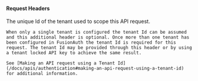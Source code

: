 
#### Request Headers

<APIBlock>
  <APIField name="X-FusionAuth-TenantId" type="String" optional>
    The unique Id of the tenant used to scope this API request.

    When only a single tenant is configured the tenant Id can be assumed and this additional header is optional. Once more than one tenant has been configured in FusionAuth the tenant Id is required for this request. The tenant Id may be provided through this header or by using a tenant locked API key to achieve the same result.

    See [Making an API request using a Tenant Id](/docs/apis/authentication#making-an-api-request-using-a-tenant-id) for additional information.
  </APIField>
</APIBlock>
